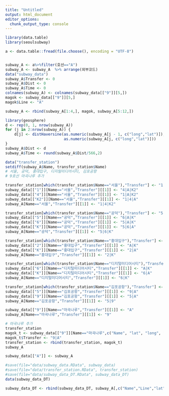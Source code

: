 ```yaml
---
title: "Untitled"
output: html_document
editor_options: 
  chunk_output_type: console
---
```


```r
library(data.table)
library(seoulsubway)

```

```r
a <- data.table::fread(file.choose(), encoding = "UTF-8")


subway_A <- a%>%filter(호선=="A")
subway_A <- subway_A  %>% arrange(외부코드)
data("subway_data")
subway_A$Transfer <- 0
subway_A$Dist <- 0
subway_A$Time <- 0
colnames(subway_A) <- colnames(subway_data[["9"]][5,])
magok <- subway_data[["9"]][5,]
magok$Line <- "A"

subway_A <- rbind(subway_A[1:4,], magok, subway_A[5:12,])

library(geosphere)
d <- rep(0, 1, nrow(subway_A))
for (j in 2:nrow(subway_A)) {
    d[j] <- distHaversine(as.numeric(subway_A[j - 1, c("long","lat")]), 
                          as.numeric(subway_A[j, c("long","lat")]))
}
subway_A$Dist <- d 
subway_A$Time <- round(subway_A$Dist/566,2)

data("transfer_station")
setdiff(subway_A$Name, transfer_station$Name)
# 서울, 공덕, 홍대입구, 디지털미디어시티, 김포공항 
# 9호선 마곡나루 추가

transfer_station[which(transfer_station$Name=="서울"),"Transfer"] <- "1|4|A|K2"
subway_data[["1"]][Name=="서울","Transfer"][[1]] <- "4|A|K2"
subway_data[["4"]][Name=="서울","Transfer"][[1]] <- "1|A|K2"
subway_data[["K2"]][Name=="서울","Transfer"][[1]] <- "1|4|A"
subway_A[Name=="서울","Transfer"][[1]] <- "1|4|K2"

transfer_station[which(transfer_station$Name=="공덕"),"Transfer"] <- "5|6|A|K"
subway_data[["5"]][Name=="공덕","Transfer"][[1]] <- "6|A|K"
subway_data[["6"]][Name=="공덕","Transfer"][[1]] <- "5|A|K"
subway_data[["K"]][Name=="공덕","Transfer"][[1]] <- "5|6|A"
subway_A[Name=="공덕","Transfer"][[1]] <- "5|6|K"

transfer_station[which(transfer_station$Name=="홍대입구"),"Transfer"] <- "2|A|K"
subway_data[["2"]][Name=="홍대입구","Transfer"][[1]] <- "A|K"
subway_data[["K"]][Name=="홍대입구","Transfer"][[1]] <- "2|A"
subway_A[Name=="홍대입구","Transfer"][[1]] <- "2|K"

transfer_station[which(transfer_station$Name=="디지털미디어시티"),"Transfer"] <- "6|A|K"
subway_data[["6"]][Name=="디지털미디어시티","Transfer"][[1]] <- "A|K"
subway_data[["K"]][Name=="디지털미디어시티","Transfer"][[1]] <- "6|A"
subway_A[Name=="디지털미디어시티","Transfer"][[1]] <- "6|K"

transfer_station[which(transfer_station$Name=="김포공항"),"Transfer"] <- "5|9|A"
subway_data[["5"]][Name=="김포공항","Transfer"][[1]] <- "9|A"
subway_data[["9"]][Name=="김포공항","Transfer"][[1]] <- "5|A"
subway_A[Name=="김포공항","Transfer"][[1]] <- "5|9"

subway_data[["9"]][Name=="마곡나루","Transfer"][[1]] <- "A"
subway_A[Name=="마곡나루","Transfer"][[1]] <- "9"

# 마곡나루 추가 
transfer_station
magok_t <- subway_data[["9"]][Name=="마곡나루",c("Name", "lat", "long", "Transfer")]
magok_t$Transfer <- "9|A"
transfer_station <- rbind(transfer_station, magok_t)
subway_A

subway_data[["A"]] <- subway_A

#save(file="data/subway_data.RData", subway_data)
#save(file="data/transfer_station.RData", transfer_station)
#save(file="data/subway_data_DT.RData", subway_data_DT)
data(subway_data_DT)

subway_data_DT <- rbind(subway_data_DT, subway_A[,c("Name","Line","lat","long","Transfer","Dist","Time")])


```